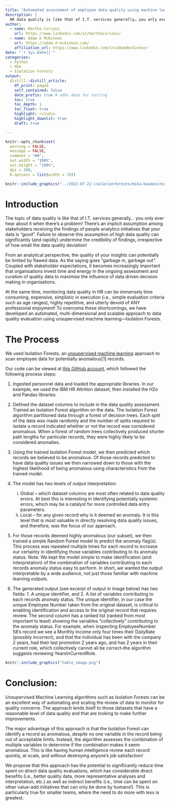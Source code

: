 ```yaml
---
title: "Automated assessment of employee data quality using machine learning"
description: |
  HR data quality is like that of I.T. services generally… you only ever hear about it when there’s a problem! At the same time, monitoring data quality in HR can be time consuming, expensive, simplistic, repetitive, and utterly devoid of ANY professional enjoyment! In this article Martha Curioni and I propose an automated, multi-dimensional and scalable approach to monitoring employee data quality using unsupervised machine learning.
author:
  - name: Martha Curioni
    url: https://www.linkedin.com/in/marthacurioni/
  - name: Adam D McKinnon
    url: https://adam-d-mckinnon.com/
    affiliation_url: https://www.linkedin.com/in/adamdmckinnon/
date: "`r Sys.Date()`"
categories:
  - Python
  - H2o
  - Isolation Forests
output: 
  distill::distill_article:
    df_print: paged
    self_contained: false
    date_prefix: true # adds date for sorting
    toc: true
    toc_depth: 1
    toc_float: true
    highlight: rstudio
    highlight_downlit: true
    draft: true

---
```



```r

knitr::opts_chunk$set(
  warning = FALSE,
  message = FALSE,
  comment = "##",
  out.width = "100%",
  out.height = "100%",
  dpi = 300,
  R.options = list(width = 70))

```


```r

knitr::include_graphics("../2022-07-22-isolationforests/mika-baumeister-Wpnoqo2plFA-unsplash.jpg")

```




# Introduction

The topic of data quality is like that of I.T. services generally… you only ever hear about it when there’s a problem! There’s an implicit assumption among stakeholders receiving the findings of people analytics initiatives that your data is “good”. Failure to observe this assumption of high data quality can significantly (and rapidly) undermine the credibility of findings, irrespective of how small the data quality deviation! 

From an analytical perspective, the quality of your insights can potentially be limited by flawed data. As the saying goes “garbage in, garbage out”. Coupled with stakeholder expectations, it becomes increasingly important that organisations invest time and energy in the ongoing assessment and curation of quality data to maximise the influence of data driven decision making in organisations.

At the same time, monitoring data quality in HR can be immensely time consuming, expensive, simplistic in execution (i.e., simple evaluation criteria such as age ranges), highly repetitive, and utterly devoid of ANY professional enjoyment! To overcome these shortcomings, we have developed an automated, multi-dimensional and scalable approach to data quality evaluation using unsupervised machine learning—Isolation Forests. 

# The Process

We used Isolation Forests, an [unsupervised machine learning](https://www.adam-d-mckinnon.com/posts/2020-06-19-a-beginners-guide-to-machine-learning-for-hr-practitioners/) approach to scan employee data for potentially anomalous[1] records. 

Our code can be viewed at [this GitHub account](https://github.com/MarthaC-SBP/IsolationForrest_HR_data_anomalies), which followed the following process steps:

1. Ingested personnel data and loaded the appropriate libraries. In our example, we used the IBM HR Attrition dataset, then installed the H2o and Pandas libraries.

2. Defined the dataset columns to include in the data quality assessment. Trained an Isolation Forest algorithm on the data. The Isolation Forest algorithm partitioned data through a forest of decision trees. Each split of the data was made randomly and the number of splits required to isolate a record indicated whether or not the record was considered anomalous. When a forest of random trees collectively produced shorter path lengths for particular records, they were highly likely to be considered anomalies.

3. Using the trained Isolation Forest model, we then predicted which records we believed to be anomalous. Of those records predicted to have data quality issues we then narrowed down to those with the highest likelihood of being anomalous using characteristics from the trained model.

4. The model has two levels of output interpretation: 
    i. Global – which dataset columns are most often related to data quality errors. At best this is interesting in identifying potentially systemic errors, which may be a catalyst for more controlled data entry parameters. 
    ii. Local – for any given record why is it deemed an anomaly. It is this level that is most valuable in directly resolving data quality issues, and therefore, was the focus of our approach. 

5. For those records deemed highly anomalous (our subset), we then trained a simple Random Forest model to predict the anomaly flag(s). This process was repeated multiple times for each record to increase our certainty in identifying those variables contributing to its anomaly status. Note: We kept the model simple to make identification (and interpretation) of the combination of variables contributing to each records anomaly status easy to perform. In short, we wanted the output interpretable by a wide audience, not just those familiar with machine learning outputs. 

6. The generated output (see excerpt of output in image below) has two fields: 1. A unique identifier, and 2. A list of variables contributing to each records anomaly status. The unique identifier, in our case the unique Employee Number taken from the original dataset, is critical to enabling identification and access to the original record that requires review. The second column has a ranked list (ranked from most important to least) showing the variables "collectively" contributing to the anomaly status. For example, when inspecting EmployeeNumber 58's record we see a Monthly Income only four times their DailyRate (possibly incorrect), and that the individual has been with the company 2 years, had their last promotion 2 years ago, and has 2 years in their current role, which collectively cannot all be correct–the algorithm suggests reviewing YearsInCurrentRole.


```r
knitr::include_graphics("table_image.png")
```




# Conclusion:

Unsupervised Machine Learning algorithms such as Isolation Forests can be an excellent way of automating and scaling the review of data to monitor for quality concerns. The approach lends itself to those datasets that have a reasonable level of data quality and that are looking to make further improvements.

The major advantage of this approach is that the Isolation Forest can identify a record as anomalous, despite no one variable in the record being out of acceptable limits. Instead, the algorithm assesses the combination of multiple variables to determine if the combination makes it seem anomalous. This is like having human intelligence review each record quickly, at scale, and without destroying anyone’s job satisfaction! 

We propose that this approach has the potential to significantly reduce time spent on direct data quality evaluations, which has considerable direct benefits (i.e., better quality data, more representative analyses and interpretation, etc.) as well as indirect benefits (i.e., time can be spent on other value-add initiatives that can only be done by humans!). This is particularly true for smaller teams, where the need to do more with less is greatest. 
